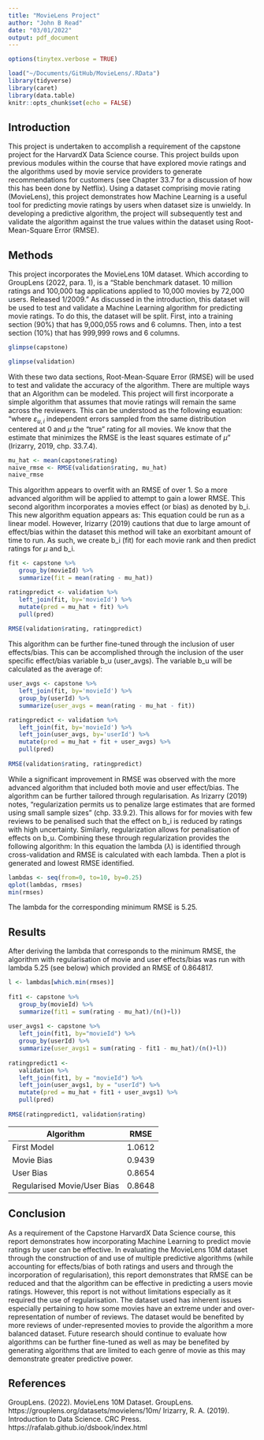 ```yaml
---
title: "MovieLens Project"
author: "John B Read"
date: "03/01/2022"
output: pdf_document
---
```

```r
options(tinytex.verbose = TRUE)
```
```r
load("~/Documents/GitHub/MovieLens/.RData")
library(tidyverse)
library(caret)
library(data.table)
knitr::opts_chunk$set(echo = FALSE)
```
## Introduction

This project is undertaken to accomplish a requirement of the capstone project for the HarvardX Data Science course. This project builds upon previous modules within the course that have explored movie ratings and the algorithms used by movie service providers to generate recommendations for customers (see Chapter 33.7 for a discussion of how this has been done by Netflix). Using a dataset comprising movie rating (MovieLens), this project demonstrates how Machine Learning is a useful tool for predicting movie ratings by users when dataset size is unwieldy. In developing a predictive algorithm, the project will subsequently test and validate the algorithm against the true values within the dataset using Root-Mean-Square Error (RMSE). 

## Methods

This project incorporates the MovieLens 10M dataset. Which according to GroupLens (2022, para. 1), is a "Stable benchmark dataset. 10 million ratings and 100,000 tag applications applied to 10,000 movies by 72,000 users. Released 1/2009." As discussed in the introduction, this dataset will be used to test and validate a Machine Learning algorithm for predicting movie ratings. To do this, the dataset will be split. First, into a training section (90%) that has 9,000,055 rows and 6 columns. Then, into a test section (10%) that has 999,999 rows and 6 columns. 

```r
glimpse(capstone)
```
```r
glimpse(validation)
```

With these two data sections, Root-Mean-Square Error (RMSE) will be used to test and validate the accuracy of the algorithm. There are multiple ways that an Algorithm can be modeled. This project will first incorporate a simple algorithm that assumes that movie ratings will remain the same across the reviewers. This can be understood as the following equation:
\begin{equation}
 Y_{u,i} = \mu + \varepsilon_{u,i}
 \end{equation}
"where $\varepsilon_{u,i}$ independent errors sampled from the same distribution centered at 0 and $\mu$ the “true” rating for all movies. We know that the estimate that minimizes the RMSE is the least squares estimate of $\mu$" (Irizarry, 2019, chp. 33.7.4).

```r
mu_hat <- mean(capstone$rating)
naive_rmse <- RMSE(validation$rating, mu_hat)
naive_rmse
```

This algorithm appears to overfit with an RMSE of over 1. So a more advanced algorithm will be applied to attempt to gain a lower RMSE. This second algorithm incorporates a movies effect (or bias) as denoted by b_i. This new algorithm equation appears as:
\begin{equation}
 Y_{u,i} = \mu + b_i + \varepsilon_{u,i}
 \end{equation}
This equation could be run as a linear model. However, Irizarry (2019) cautions that due to large amount of effect/bias within the dataset this method will take an exorbitant amount of time to run. As such, we create b_i (fit) for each movie rank and then predict ratings for $\mu$ and b_i.
```r
fit <- capstone %>%
   group_by(movieId) %>%
   summarize(fit = mean(rating - mu_hat))

ratingpredict <- validation %>% 
   left_join(fit, by='movieId') %>%
   mutate(pred = mu_hat + fit) %>%
   pull(pred)
 
RMSE(validation$rating, ratingpredict)
```

This algorithm can be further fine-tuned through the inclusion of user effects/bias. This can be accomplished through the inclusion of the user specific effect/bias variable b_u (user_avgs).
\begin{equation}
Y_{u,i} = \mu + b_i + b_u + \varepsilon_{u,i}
 \end{equation}
The variable b_u will be calculated as the average of:
\begin{equation}
y_{u,i} - \hat{\mu} - \hat{b}_i
 \end{equation}
```r
user_avgs <- capstone %>% 
   left_join(fit, by='movieId') %>%
   group_by(userId) %>%
   summarize(user_avgs = mean(rating - mu_hat - fit))

ratingpredict <- validation %>% 
   left_join(fit, by='movieId') %>%
   left_join(user_avgs, by='userId') %>%
   mutate(pred = mu_hat + fit + user_avgs) %>%
   pull(pred)
 
RMSE(validation$rating, ratingpredict)
```

While a significant improvement in RMSE was observed with the more advanced algorithm that included both movie and user effect/bias. The algorithm can be further tailored through regularisation. As Irizarry (2019) notes, "regularization permits us to penalize large estimates that are formed using small sample sizes" (chp. 33.9.2). This allows for for movies with few reviews to be penalised such that the effect on b_i is reduced by ratings with high  uncertainty. Similarly, regularization allows for penalisation of effects on b_u. Combining these through regularization provides the following algorithm:
\begin{equation}
\sum_{u,i} \left(y_{u,i} - \mu - b_i - b_u \right)^2 + \lambda \left(\sum_{i} b_i^2 + \sum_{u} b_u^2\right)
\end{equation}
In this equation the lambda ($\lambda$) is identified through cross-validation and RMSE is calculated with each lambda. Then a plot is generated and lowest RMSE identified.
```r
lambdas <- seq(from=0, to=10, by=0.25)
qplot(lambdas, rmses)
min(rmses)
```

The lambda for the corresponding minimum RMSE is 5.25.

## Results

After deriving the lambda that corresponds to the minimum RMSE, the algorithm with regularisation of movie and user effects/bias was run with lambda 5.25 (see below) which provided an RMSE of 0.864817.

```r
l <- lambdas[which.min(rmses)]
 
fit1 <- capstone %>% 
   group_by(movieId) %>%
   summarize(fit1 = sum(rating - mu_hat)/(n()+l))
 
user_avgs1 <- capstone %>% 
   left_join(fit1, by="movieId") %>%
   group_by(userId) %>%
   summarize(user_avgs1 = sum(rating - fit1 - mu_hat)/(n()+l))
 
ratingpredict1 <- 
   validation %>% 
   left_join(fit1, by = "movieId") %>%
   left_join(user_avgs1, by = "userId") %>%
   mutate(pred = mu_hat + fit1 + user_avgs1) %>%
   pull(pred)
 
RMSE(ratingpredict1, validation$rating)
```
|Algorithm                   |RMSE            |
|----------------------------|----------------|
|First Model                 |1.0612          |
|Movie Bias                  |0.9439          |
|User Bias                   |0.8654          |
|Regularised Movie/User Bias |0.8648          |

## Conclusion

As a requirement of the Capstone HarvardX Data Science course, this report demonstrates how incorporating Machine Learning to predict movie ratings by user can be effective. In evaluating the MovieLens 10M dataset through the construction of and use of multiple predictive algorithms (while accounting for effects/bias of both ratings and users and through the incorporation of regularisation), this report demonstrates that RMSE can be reduced and that the algorithm can be effective in predicting a users movie ratings. However, this report is not without limitations especially as it required the use of regularisation. The dataset used has inherent issues especially pertaining to how some movies have an extreme under and over-representation of number of reviews. The dataset would be benefited by more reviews of under-represented movies to provide the algorithm a more balanced dataset. Future research should continue to evaluate how algorithms can be further fine-tuned as well as may be benefited by generating algorithms that are limited to each genre of movie as this may demonstrate greater predictive power.

## References

GroupLens. (2022). MovieLens 10M Dataset. GroupLens.         https://grouplens.org/datasets/movielens/10m/
Irizarry, R. A. (2019). Introduction to Data Science. CRC Press. https://rafalab.github.io/dsbook/index.html

